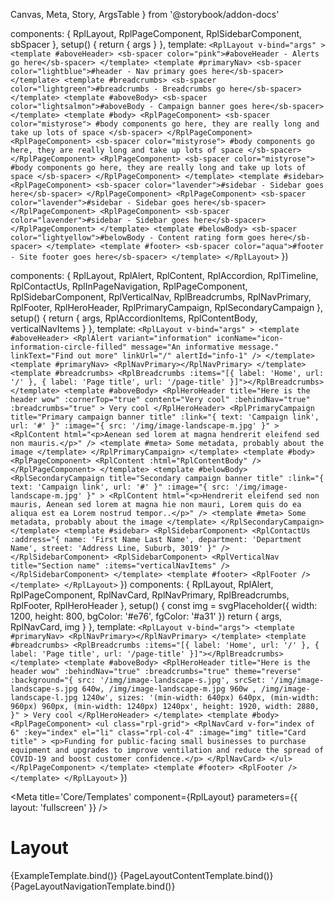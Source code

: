   Canvas,
  Meta,
  Story,
  ArgsTable
} from '@storybook/addon-docs'


  components: { RplLayout, RplPageComponent, RplSidebarComponent, sbSpacer },
  setup() {
    return { args }
  },
  template: `
    <RplLayout v-bind="args" >
      <template #aboveHeader>
        <sb-spacer color="pink">#aboveHeader - Alerts go here</sb-spacer>
      </template>
      <template #primaryNav>
        <sb-spacer color="lightblue">#header - Nav primary goes here</sb-spacer>
      </template>
      <template #breadcrumbs>
        <sb-spacer color="lightgreen">#breadcrumbs - Breadcrumbs go here</sb-spacer>
      </template>
      <template #aboveBody>
        <sb-spacer color="lightsalmon">#aboveBody - Campaign banner goes here</sb-spacer>
      </template>
      <template #body>
        <RplPageComponent>
          <sb-spacer color="mistyrose">
            #body components go here, they are really long and take up lots of space
          </sb-spacer>
        </RplPageComponent>
        <RplPageComponent>
          <sb-spacer color="mistyrose">
            #body components go here, they are really long and take up lots of space
          </sb-spacer>
        </RplPageComponent>
        <RplPageComponent>
          <sb-spacer color="mistyrose">
            #body components go here, they are really long and take up lots of space
          </sb-spacer>
        </RplPageComponent>
      </template>
      <template #sidebar>
        <RplPageComponent>
          <sb-spacer color="lavender">#sidebar - Sidebar goes here</sb-spacer>
        </RplPageComponent>
        <RplPageComponent>
          <sb-spacer color="lavender">#sidebar - Sidebar goes here</sb-spacer>
        </RplPageComponent>
        <RplPageComponent>
          <sb-spacer color="lavender">#sidebar - Sidebar goes here</sb-spacer>
        </RplPageComponent>
      </template>
      <template #belowBody>
        <sb-spacer color="lightyellow">#belowBody - Content rating form goes here</sb-spacer>
      </template>
      <template #footer>
        <sb-spacer color="aqua">#footer - Site footer goes here</sb-spacer>
      </template>
    </RplLayout>
  `
})

  components: {
    RplLayout,
    RplAlert,
    RplContent,
    RplAccordion,
    RplTimeline,
    RplContactUs,
    RplInPageNavigation,
    RplPageComponent,
    RplSidebarComponent,
    RplVerticalNav,
    RplBreadcrumbs,
    RplNavPrimary,
    RplFooter,
    RplHeroHeader,
    RplPrimaryCampaign,
    RplSecondaryCampaign
  },
  setup() {
    return {
      args,
      RplAccordionItems,
      RplContentBody,
      verticalNavItems
    }
  },
  template: `
    <RplLayout v-bind="args" >
      <template #aboveHeader>
        <RplAlert
          variant="information"
          iconName="icon-information-circle-filled"
          message="An informative message."
          linkText="Find out more"
          linkUrl="/"
          alertId="info-1"
        />
      </template>
      <template #primaryNav>
        <RplNavPrimary></RplNavPrimary>
      </template>
      <template #breadcrumbs>
        <RplBreadcrumbs :items="[{ label: 'Home', url: '/' }, { label: 'Page title', url: '/page-title' }]"></RplBreadcrumbs>
      </template>
      <template #aboveBody>
        <RplHeroHeader
          title="Here is the header wow"
          :cornerTop="true"
          content="Very cool"
          :behindNav="true"
          :breadcrumbs="true"
        >
          Very cool
        </RplHeroHeader>
        <RplPrimaryCampaign
          title="Primary campaign banner title"
          :link="{ text: 'Campaign link', url: '#' }"
          :image="{ src: '/img/image-landscape-m.jpg' }"
        >
          <RplContent html="<p>Aenean sed lorem at magna hendrerit eleifend sed non mauris.</p>" />
          <template #meta>
            Some metadata, probably about the image
          </template>
        </RplPrimaryCampaign>
      </template>
      <template #body>
        <RplPageComponent>
          <RplContent :html="RplContentBody" />
        </RplPageComponent>
      </template>
      <template #belowBody>
        <RplSecondaryCampaign
          title="Secondary campaign banner title"
          :link="{ text: 'Campaign link', url: '#' }"
          :image="{ src: '/img/image-landscape-m.jpg' }"
        >
          <RplContent html="<p>Hendrerit eleifend sed non mauris, Aenean sed lorem at magna hie non mauri, Lorem quis do ea aliqua est ea Lorem nostrud tempor..</p>" />
          <template #meta>
            Some metadata, probably about the image
          </template>
        </RplSecondaryCampaign>
      </template>
      <template #sidebar>
        <RplSidebarComponent>
          <RplContactUs
            :address="{
              name: 'First Name Last Name',
              department: 'Department Name',
              street: 'Address Line, Suburb, 3019'
            }"
          />
        </RplSidebarComponent>
        <RplSidebarComponent>
          <RplVerticalNav
            title="Section name"
            :items="verticalNavItems"
          />
        </RplSidebarComponent>
      </template>
      <template #footer>
        <RplFooter />
      </template>
    </RplLayout>
  `
})
  components: {
    RplLayout,
    RplAlert,
    RplPageComponent,
    RplNavCard,
    RplNavPrimary,
    RplBreadcrumbs,
    RplFooter,
    RplHeroHeader
  },
  setup() {
    const img = svgPlaceholder({ width: 1200, height: 800, bgColor: '#e76', fgColor: '#a31' })
    return { args, RplNavCard, img }
  },
  template: `
    <RplLayout v-bind="args">
      <template #primaryNav>
        <RplNavPrimary></RplNavPrimary>
      </template>
      <template #breadcrumbs>
        <RplBreadcrumbs :items="[{ label: 'Home', url: '/' }, { label: 'Page title', url: '/page-title' }]"></RplBreadcrumbs>
      </template>
      <template #aboveBody>
        <RplHeroHeader
          title="Here is the header wow"
          :behindNav="true"
          :breadcrumbs="true"
          theme="reverse"
          :background="{
            src: '/img/image-landscape-s.jpg',
            srcSet: '/img/image-landscape-s.jpg 640w, /img/image-landscape-m.jpg 960w , /img/image-landscape-l.jpg 1240w',
            sizes: '(min-width: 640px) 640px, (min-width: 960px) 960px, (min-width: 1240px) 1240px',
            height: 1920,
            width: 2880,
          }"
        >
          Very cool
        </RplHeroHeader>
      </template>
      <template #body>
        <RplPageComponent>
          <ul class="rpl-grid">
            <RplNavCard
              v-for="index of 6"
              :key="index"
              el="li"
              class="rpl-col-4"
              :image="img"
              title="Card title"
            >
            <p>Funding for public-facing small businesses to purchase equipment and upgrades to improve ventilation and reduce the spread of COVID-19 and boost customer confidence.</p>
            </RplNavCard>
          </ul>
        </RplPageComponent>
      </template>
      <template #footer>
        <RplFooter />
      </template>
    </RplLayout>
  `
})

<Meta
  title='Core/Templates'
  component={RplLayout}
  parameters={{
    layout: 'fullscreen'
  }}
/>

# Layout

<ArgsTable of={RplLayout} />

<Canvas>
  <Story
    name='Example template'
    play={a11yStoryCheck}
  >
    {ExampleTemplate.bind()}
  </Story>
</Canvas>

<Canvas>
  <Story
    name='Landing page / Content'
    play={a11yStoryCheck}
    args={{
      background: 'default'
    }}
  >
    {PageLayoutContentTemplate.bind()}
  </Story>
</Canvas>

<Canvas>
  <Story
    name='Landing page / Navigation'
    play={a11yStoryCheck}
    args={{
      background: 'alt'
    }}
  >
    {PageLayoutNavigationTemplate.bind()}
  </Story>
</Canvas>
